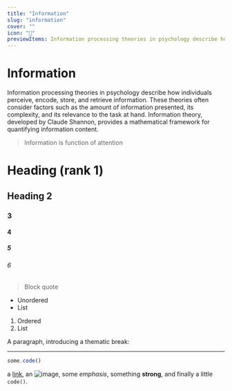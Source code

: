 ```yaml
---
title: "Information"
slug: "information"
cover: ""
icon: "🥫"
previewItems: Information processing theories in psychology describe how individuals perceive, encode, store, and retrieve information. 
---
```



# Information

Information processing theories in psychology describe how individuals perceive, encode, store, and retrieve information. These theories often consider factors such as the amount of information presented, its complexity, and its relevance to the task at hand. Information theory, developed by Claude Shannon, provides a mathematical framework for quantifying information content.

>Information is function of attention

# Heading (rank 1)
## Heading 2
### 3
#### 4
##### 5
###### 6

> Block quote

* Unordered
* List

1. Ordered
2. List

A paragraph, introducing a thematic break:

---

```js
some.code()
```

a [link](https://example.com), an ![image](/brain.svg), some *emphasis*,
something **strong**, and finally a little `code()`.